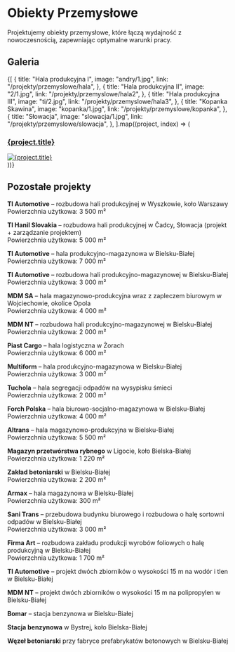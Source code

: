 
# Obiekty Przemysłowe

Projektujemy obiekty przemysłowe, które łączą wydajność z nowoczesnością, zapewniając optymalne warunki pracy.

## Galeria

<div style={{ width: "100%" }}>
  <div
    style={{
      display: "grid",
      gridTemplateColumns: "repeat(2, 1fr)",
      gap: "14px",
    }}
  >
    {[
      {
        title: "Hala produkcyjna I",
        image: "andry/1.jpg",
        link: "/projekty/przemyslowe/hala",
      },
      {
        title: "Hala produkcyjna II",
        image: "2/1.jpg",
        link: "/projekty/przemyslowe/hala2",
      },
      {
        title: "Hala produkcyjna III",
        image: "ti/2.jpg",
        link: "/projekty/przemyslowe/hala3",
      },
      {
        title: "Kopanka Skawina",
        image: "kopanka/1.jpg",
        link: "/projekty/przemyslowe/kopanka",
      },
      {
        title: "Słowacja",
        image: "slowacja/1.jpg",
        link: "/projekty/przemyslowe/slowacja",
      },
    ].map((project, index) => (
      <div
        key={index}
        style={{
          display: "flex",
          flexDirection: "column",
          alignItems: "center",
          textAlign: "center",
        }}
      >
        <a href={project.link} style={{ textDecoration: "none" }}>
          <h3
            style={{
              fontSize: 16,
              width: "100%",
            }}
          >
            {project.title}
          </h3>
          <div
            style={{
              width: "100%",
              height: "200px" /* Stała wysokość dla spójnego wyglądu */,
              overflow: "hidden",
              display: "flex",
              alignItems: "center",
              justifyContent: "center",
            }}
          >
            <img
              alt={project.title}
              src={`/compressed/przemysl/${project.image}`}
              style={{
                width: "100%",
                minHeight: 200,
                objectFit: "cover",
              }}
            />
          </div>
        </a>
      </div>
    ))}
  </div>
</div>

## Pozostałe projekty

**TI Automotive** – rozbudowa hali produkcyjnej w Wyszkowie, koło Warszawy  
Powierzchnia użytkowa: 3 500 m²

**TI Hanil Slovakia** – rozbudowa hali produkcyjnej w Čadcy, Słowacja (projekt + zarządzanie projektem)  
Powierzchnia użytkowa: 5 000 m²

**TI Automotive** – hala produkcyjno-magazynowa w Bielsku-Białej  
Powierzchnia użytkowa: 7 000 m²

**TI Automotive** – rozbudowa hali produkcyjno-magazynowej w Bielsku-Białej  
Powierzchnia użytkowa: 3 000 m²

**MDM SA** – hala magazynowo-produkcyjna wraz z zapleczem biurowym w Wojciechowie, okolice Opola  
Powierzchnia użytkowa: 4 000 m²

**MDM NT** – rozbudowa hali produkcyjno-magazynowej w Bielsku-Białej  
Powierzchnia użytkowa: 2 000 m²

**Piast Cargo** – hala logistyczna w Żorach  
Powierzchnia użytkowa: 6 000 m²

**Multiform** – hala produkcyjno-magazynowa w Bielsku-Białej  
Powierzchnia użytkowa: 3 000 m²

**Tuchola** – hala segregacji odpadów na wysypisku śmieci  
Powierzchnia użytkowa: 2 000 m²

**Forch Polska** – hala biurowo-socjalno-magazynowa w Bielsku-Białej  
Powierzchnia użytkowa: 4 000 m²

**Altrans** – hala magazynowo-produkcyjna w Bielsku-Białej  
Powierzchnia użytkowa: 5 500 m²

**Magazyn przetwórstwa rybnego** w Ligocie, koło Bielska-Białej  
Powierzchnia użytkowa: 1 220 m²

**Zakład betoniarski** w Bielsku-Białej  
Powierzchnia użytkowa: 2 200 m²

**Armax** – hala magazynowa w Bielsku-Białej  
Powierzchnia użytkowa: 300 m²

**Sani Trans** – przebudowa budynku biurowego i rozbudowa o halę sortowni odpadów w Bielsku-Białej  
Powierzchnia użytkowa: 3 000 m²

**Firma Art** – rozbudowa zakładu produkcji wyrobów foliowych o halę produkcyjną w Bielsku-Białej  
Powierzchnia użytkowa: 1 700 m²

**TI Automotive** – projekt dwóch zbiorników o wysokości 15 m na wodór i tlen w Bielsku-Białej

**MDM NT** – projekt dwóch zbiorników o wysokości 15 m na polipropylen w Bielsku-Białej

**Bomar** – stacja benzynowa w Bielsku-Białej

**Stacja benzynowa** w Bystrej, koło Bielska-Białej

**Węzeł betoniarski** przy fabryce prefabrykatów betonowych w Bielsku-Białej
